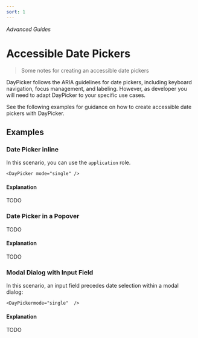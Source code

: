 ```yaml
---
sort: 1
---
```


_Advanced Guides_

# Accessible Date Pickers

> Some notes for creating an accessible date pickers

DayPicker follows the ARIA guidelines for date pickers, including keyboard navigation, focus management, and labeling. However, as developer you will need to adapt DayPicker to your specific use cases.

See the following examples for guidance on how to create accessible date pickers with DayPicker.

## Examples

### Date Picker inline

In this scenario, you can use the `application` role.

```tsx caption="render:DatePickerModal"
<DayPicker mode="single" />
```

#### Explanation

TODO

### Date Picker in a Popover

TODO

#### Explanation

TODO

### Modal Dialog with Input Field

In this scenario, an input field precedes date selection within a modal dialog:

```tsx
<DayPickermode="single"  />
```

#### Explanation

TODO
